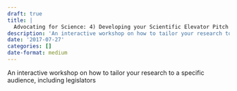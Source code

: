 ```yaml
---
draft: true 
title: |
  Advocating for Science: 4) Developing your Scientific Elevator Pitch
description: 'An interactive workshop on how to tailor your research to a specific audience, including legislators'
date: '2017-07-27'
categories: []
date-format: medium 
---
```



An interactive workshop on how to tailor your research to a specific audience, including legislators


